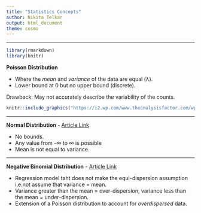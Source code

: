 ```yaml
---
title: "Statistics Concepts" 
author: Nikita Telkar 
output: html_document  
theme: cosmo 
---   
```


***  

```r
library(rmarkdown)
library(knitr)
```


**Poisson Distribution**  

+ Where the *mean* and *variance* of the data are equal (λ).  
+ Lower bound at 0 but no upper bound (discrete).  

Drawback: May not accurately describe the variability of the counts.  

```r
knitr::include_graphics("https://i2.wp.com/www.theanalysisfactor.com/wp-content/uploads/2015/03/poisson.gif?resize=642%2C481")

```


***

**Normal Distribution** - [Article Link](https://www.theanalysisfactor.com/differences-between-normal-and-poisson-distributions/#:~:text=One%20difference%20is%20that%20in,t%20quite%20behave%20the%20same.)  

+ No bounds.  
+ Any value from -∞ to ∞ is possible  
+ Mean is not equal to variance.  

***

**Negative Binomial Distribution** -  [Article Link](https://towardsdatascience.com/negative-binomial-regression-f99031bb25b4)   

+ Regression model taht does not make the equi-dispersion assumption i.e.not assume that variance = mean.  
+ Variance greater than the mean = over-dispersion, variance less than the mean = under-dispersion.  
+ Extension of a Poisson distribution to account for *overdispersed* data.









